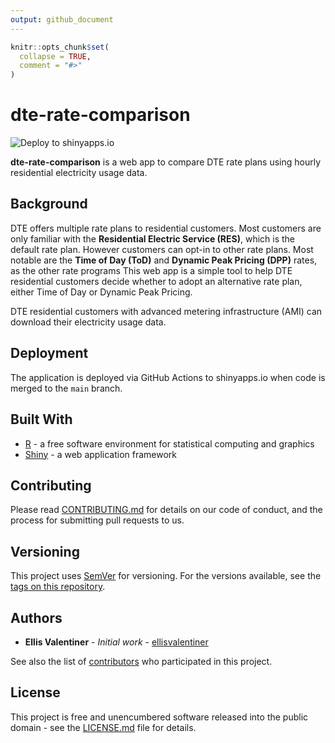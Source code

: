 ```yaml
---
output: github_document
---
```


<!-- README.md is generated from README.Rmd. Please edit that file -->

```r
knitr::opts_chunk$set(
  collapse = TRUE,
  comment = "#>"
)
```

# dte-rate-comparison

<!-- badges: start -->
![Deploy to shinyapps.io](https://github.com/ellisvalentiner/dte-rate-comparison/workflows/Deploy%20to%20shinyapps.io/badge.svg)
<!-- badges: end -->

**dte-rate-comparison** is a web app to compare DTE rate plans using hourly residential electricity usage data.

## Background

DTE offers multiple rate plans to residential customers.
Most customers are only familiar with the **Residential Electric Service (RES)**, which is the default rate plan.
However customers can opt-in to other rate plans.
Most notable are the **Time of Day (ToD)** and **Dynamic Peak Pricing (DPP)** rates, as the other rate programs
This web app is a simple tool to help DTE residential customers decide whether to adopt an alternative rate plan, either Time of Day or Dynamic Peak Pricing.

DTE residential customers with advanced metering infrastructure (AMI) can download their electricity usage data.

## Deployment

The application is deployed via GitHub Actions to shinyapps.io when code is merged to the `main` branch.

## Built With

* [R](https://www.r-project.org) - a free software environment for statistical computing and graphics
* [Shiny](https://shiny.rstudio.com) - a web application framework

## Contributing

Please read [CONTRIBUTING.md](.github/CONTRIBUTING.md) for details on our code of conduct, and the process for submitting pull requests to us.

## Versioning

This project uses  [SemVer](http://semver.org/) for versioning.
For the versions available, see the [tags on this repository](https://github.com/your/project/tags). 

## Authors

* **Ellis Valentiner** - *Initial work* - [ellisvalentiner](https://github.com/ellisvalentiner)

See also the list of [contributors](https://github.com/ellisvalentiner/dte-rate-comparison/contributors) who participated in this project.

## License

This project is free and unencumbered software released into the public domain - see the [LICENSE.md](LICENSE.md) file for details.
